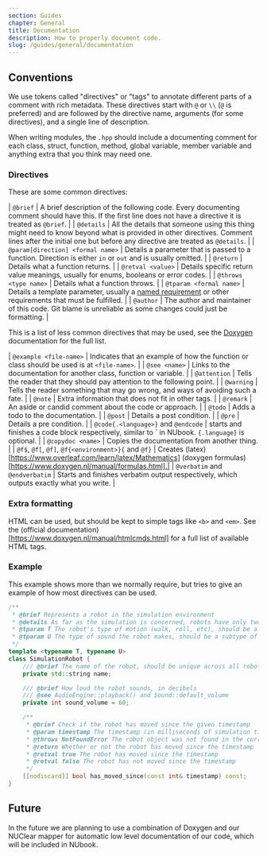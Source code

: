 ```yaml
---
section: Guides
chapter: General
title: Documentation
description: How to properly document code.
slug: /guides/general/documentation
---
```


## Conventions

We use tokens called "directives" or "tags" to annotate different parts of a comment with rich metadata. These directives start with `@` or `\\` (`@` is preferred) and are followed by the directive name, arguments (for some directives), and a single line of description.

When writing modules, the `.hpp` should include a documenting comment for each class, struct, function, method, global variable, member variable and anything extra that you think may need one.

### Directives

These are some common directives:

| `@brief` | A brief description of the following code. Every documenting comment should have this. If the first line does not have a directive it is treated as `@brief`. |
| `@details` | All the details that someone using this thing might need to know beyond what is provided in other directives. Comment lines after the initial one but before any directive are treated as `@details`. |
| `@param[direction] <formal name>` | Details a parameter that is passed to a function. Direction is either `in` or `out` and is usually omitted. |
| `@return` | Details what a function returns. |
| `@retval <value>` | Details specific return value meanings, usually for enums, booleans or error codes. |
| `@throws <type name>` | Details what a function throws. |
| `@tparam <formal name>` | Details a template parameter, usually a [named requirement](https://en.cppreference.com/w/cpp/named_req) or other requirements that must be fulfilled. |
| `@author` | The author and maintainer of this code. Git blame is unreliable as some changes could just be formatting. |

This is a list of less common directives that may be used, see the [Doxygen](https://www.doxygen.nl/manual/commands.html#cmd_intro) documentation for the full list.

| `@example <file-name>` | Indicates that an example of how the function or class should be used is at `<file-name>`. |
| `@see <name>` | Links to the documentation for another class, function or variable. |
| `@attention` | Tells the reader that they should pay attention to the following point. |
| `@warning` | Tells the reader something that may go wrong, and ways of avoiding such a fate. |
| `@note` | Extra information that does not fit in other tags. |
| `@remark` | An aside or candid comment about the code or approach. |
| `@todo` | Adds a todo to the documentation. |
| `@post` | Details a post condition. |
| `@pre` | Details a pre condition. |
| `@code{.<language>}` and `@endcode` | starts and finishes a code block respectively, similar to \` in NUbook. `{.language}` is optional. |
| `@copydoc <name>` | Copies the documentation from another thing. |
| `@f$`, `@f[`, `@f]`, `@f{<environment>}{` and `@f}` | Creates (latex)[https://www.overleaf.com/learn/latex/Mathematics] (doxygen formulas)[https://www.doxygen.nl/manual/formulas.html].|
| `@verbatim` and `@endverbatim` | Starts and finishes verbatim output respectively, which outputs exactly what you write. |

### Extra formatting

HTML can be used, but should be kept to simple tags like `<b>` and `<em>`. See the (official documentation)[https://www.doxygen.nl/manual/htmlcmds.html] for a full list of available HTML tags.

### Example

This example shows more than we normally require, but tries to give an example of how most directives can be used.

```c++
/**
 * @brief Represents a robot in the simulation environment
 * @details As far as the simulation is concerned, robots have only two behaviours: move and make a sound. This class supports modelling both behaviours.
 * @tparam T The robot's type of motion (walk, roll, etc), should be a subtype of the #Motion class
 * @tparam U The type of sound the robot makes, should be a subtype of the #Sound class
 */
template <typename T, typename U>
class SimulationRobot {
    /// @brief The name of the robot, should be unique across all robots in the simulation
    private std::string name;

    /// @brief How loud the robot sounds, in decibels
    /// @see AudioEngine::playback() and Sound::default_volume
    private int sound_volume = 60;

    /**
     * @brief Check if the robot has moved since the given timestamp
     * @param timestamp The timestamp (in milliseconds of simulation time) to check for motion after
     * @throws NotFoundError The robot object was not found in the current simulation world
     * @return Whether or not the robot has moved since the timestamp
     * @retval true The robot has moved since the timestamp
     * @retval false The robot has not moved since the timestamp
     */
    [[nodiscard]] bool has_moved_since(const int& timestamp) const;
}
```

## Future

In the future we are planning to use a combination of Doxygen and our NUClear mapper for automatic low level documentation of our code, which will be included in NUbook.

